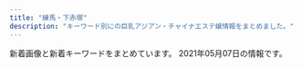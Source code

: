 ```yaml
---
title: "練馬・下赤塚"
description: "キーワード別にの巨乳アジアン・チャイナエステ嬢情報をまとめました。"
---
```


新着画像と新着キーワードをまとめています。
2021年05月07日の情報です。

<DmmAffiliateIns />
<KeywordTable
  shops={
    [
    {
        "station": "\u6771\u6b66\u7df4\u99ac\u99c5\u5317\u53e3",
        "img_links": [
            "http://nymphe-est.biz/images/stal.jpg",
            "http://nymphe-est.biz/images/bul.jpg",
            "http://nymphe-est.biz/images/tit3.jpg",
            "http://nymphe-est.biz/images/fla.jpg",
            "http://nymphe-est.biz/images/m4.png",
            "http://nymphe-est.biz/images/cg01.jpg",
            "http://nymphe-est.biz/images/no.png",
            "http://nymphe-est.biz/images/m1.png",
            "http://nymphe-est.biz/images/m6.png",
            "http://nymphe-est.biz/images/m2.png",
            "http://nymphe-est.biz/images/tm.jpg",
            "http://nymphe-est.biz/images/bur.jpg",
            "http://nymphe-est.biz/images/cg03.jpg",
            "http://nymphe-est.biz/images/m3.png",
            "http://nymphe-est.biz/images/tit6.jpg",
            "http://nymphe-est.biz/images/spt.png",
            "http://nymphe-est.biz/images/tit5.jpg",
            "http://nymphe-est.biz/images/tit4.jpg",
            "http://nymphe-est.biz/images/cg02.jpg",
            "http://nymphe-est.biz/images/m5.png",
            "http://nymphe-est.biz/images/accl.jpg",
            "http://nymphe-est.biz/images/tit2.jpg",
            "http://nymphe-est.biz/images/top.png",
            "http://nymphe-est.biz/images/stat.jpg"
        ],
        "url": "http://nymphe-est.biz/",
        "keywords": {
            "E": 1,
            "D": 2
        },
        "name": "\u59eb\u306e\u3086\u3073\u3055\u304d"
    },
    {
        "keywords": {},
        "name": "\u697d\u3005",
        "url": "https://1270791003.wixsite.com/mysite/",
        "img_links": [
            "https://static.wixstatic.com/media/73ea4e_73ca4971bac34776a53c8b09526abe0d~mv2.jpg",
            "https://static.wixstatic.com/media/56292f_3dc196c69ac04338b46a28f7dc0f4df2.jpg",
            "https://static.wixstatic.com/media/73ea4e_4f276738c0354f93b87840e2d55be62b~mv2.png",
            "https://static.wixstatic.com/media/56292f_4d626237c2cd4806b0251dae4554758e.jpg"
        ],
        "station": "\u65b0\u685c\u53f0\u99c51\u756a\u51fa\u53e3"
    },
    {
        "name": "ROSE",
        "keywords": {
            "C": 8
        },
        "url": "http://www.nerima-rose.com/",
        "img_links": [
            "http://www.nerima-rose.com/images/sys3.jpg",
            "http://www.nerima-rose.com/images/staff/17/riri.jpg",
            "http://www.nerima-rose.com/images/aroma/r2.jpg",
            "http://www.nerima-rose.com/images/rosa-pindao_07.jpg",
            "http://www.nerima-rose.com/images/nav/nav-acc.jpg",
            "http://www.nerima-rose.com/images/shop/h1.jpg",
            "http://www.nerima-rose.com/images/images/sys2018_06.jpg",
            "http://www.nerima-rose.com/images/index-rosa_09.jpg",
            "http://www.nerima-rose.com/images/staff/16/kaori2.jpg",
            "http://www.nerima-rose.com/images/aroma/r3.jpg",
            "http://www.nerima-rose.com/images/images/sys2018_03.jpg",
            "http://www.nerima-rose.com/images/index-rosa_02.jpg",
            "http://www.nerima-rose.com/images/staff/16/aya2.jpg",
            "http://www.nerima-rose.com/images/shop/4/s1.jpg",
            "http://www.nerima-rose.com/images/index-rosa_04.jpg",
            "http://www.nerima-rose.com/images/shop/11.jpg",
            "http://www.nerima-rose.com/images/staff/17/2/kina.jpg",
            "http://www.nerima-rose.com/images/staff/17/2/nana.png",
            "http://www.nerima-rose.com/images/shop/3/sh1.jpg",
            "http://www.nerima-rose.com/images/nav/nav-rec.jpg",
            "http://www.nerima-rose.com/images/rosa-sys_09a.jpg",
            "http://www.nerima-rose.com/images/aroma/r1.jpg",
            "http://www.nerima-rose.com/images/staff/16/misaki2.jpg",
            "http://www.nerima-rose.com/images/staff/17/2/ena.jpg",
            "http://www.nerima-rose.com/images/rosa-pindao_09.jpg",
            "http://www.nerima-rose.com/images/rosa-sys_04.jpg",
            "http://www.nerima-rose.com/cgi-bin/topics/img/16-1.jpg"
        ],
        "station": "\u7df4\u99ac\u99c5\u5357\u53e3"
    },
    {
        "img_links": [],
        "keywords": {},
        "station": "\u4e0a\u677f\u6a4b\u99c5\u5317\u53e3",
        "name": "\u6e29\u30fb\u306c\u304f\u3082\u308a",
        "url": "http://tenpo2.iest.info/"
    },
    {
        "name": "\u8776",
        "url": "http://www.relaxes.info/",
        "station": "\u4e0a\u677f\u6a4b\u99c5\u5317\u53e3",
        "keywords": {},
        "img_links": [
            "http://www.relaxes.info/images/s1.png",
            "http://www.relaxes.info/images/t1.png",
            "http://www.relaxes.info/up/uploads/20210313172020j.jpg",
            "http://www.relaxes.info/up/uploads/2017071800271212.jpg",
            "http://www.relaxes.info/images/header_bg.png",
            "http://www.relaxes.info/up/uploads/20180315212810me.jpg",
            "http://www.relaxes.info/images/t2.png",
            "http://www.relaxes.info/images/ttl_qj.png",
            "http://www.relaxes.info/images/price.jpg",
            "http://www.relaxes.info/images/rec.png",
            "http://www.relaxes.info/images/ttl_price.png",
            "http://www.relaxes.info/images/ttl_staff.png",
            "http://www.relaxes.info/images/info.jpg"
        ]
    },
    {
        "keywords": {},
        "img_links": [],
        "station": "\u6210\u5897\u99c5",
        "name": "\u30b8\u30e3\u30b9\u30df\u30f3",
        "url": "http://evergrace.tyo.cm/"
    },
    {
        "name": "\u3064\u307c\u307f",
        "keywords": {
            "D": 6,
            "E": 14,
            "C": 13,
            "G": 3
        },
        "url": "https://salasa.tokyo/",
        "station": "\u7df4\u99ac\u99c5\u897f\u53e3",
        "img_links": [
            "https://salasa.tokyo/wp-content/uploads/2020/02/32salasa.jpg",
            "https://salasa.tokyo/wp-content/themes/este/img/top-img04.png",
            "https://salasa.tokyo/wp-content/uploads/2020/02/1salasa.jpg",
            "https://salasa.tokyo/wp-content/uploads/2020/02/41salasa.jpg",
            "https://salasa.tokyo/wp-content/themes/este/img/top-img05.png",
            "https://salasa.tokyo/wp-content/uploads/2020/03/897261salasa.jpg",
            "https://salasa.tokyo/wp-content/uploads/2021/02/345salasa.jpg",
            "https://salasa.tokyo/wp-content/themes/este/img/tel_header.png",
            "https://salasa.tokyo/wp-content/uploads/2021/04/s187alasa.jpg",
            "https://salasa.tokyo/wp-content/themes/este/img/top-img01a.png",
            "https://salasa.tokyo/wp-content/themes/este/img/4.jpg",
            "https://salasa.tokyo/wp-content/uploads/2020/02/11salasa.jpg",
            "https://salasa.tokyo/wp-content/themes/este/img/tel_footer.png",
            "https://salasa.tokyo/wp-content/themes/este/img/2.jpg",
            "https://salasa.tokyo/wp-content/themes/este/img/top-img02.png",
            "https://salasa.tokyo/wp-content/uploads/2020/04/2311121salasa.jpg",
            "https://salasa.tokyo/wp-content/themes/este/img/3.jpg",
            "https://salasa.tokyo/wp-content/themes/este/img/top-img01.png",
            "https://salasa.tokyo/wp-content/themes/este/img/call.png",
            "https://salasa.tokyo/wp-content/uploads/2020/02/8776salasa.jpg",
            "https://salasa.tokyo/wp-content/themes/este/img/top-img01b.png",
            "https://salasa.tokyo/wp-content/themes/este/img/1.jpg",
            "https://salasa.tokyo/wp-content/uploads/2020/02/21salasa.jpg",
            "https://salasa.tokyo/wp-content/themes/este/img/top-img021.png"
        ]
    },
    {
        "url": "http://c-sakura.work/",
        "keywords": {},
        "img_links": [
            "http://c-sakura.work/img/yuri1.jpg",
            "http://c-sakura.work/images/2.jpg",
            "http://c-sakura.work/images/info.png",
            "http://c-sakura.work/img/yuyu1.jpg",
            "http://c-sakura.work/images/sys1.png",
            "http://c-sakura.work/images/head.jpg",
            "http://c-sakura.work/images/interior_t.jpg",
            "http://c-sakura.work/images/mobile.jpg",
            "http://c-sakura.work/images/int1.png",
            "http://c-sakura.work/images/staff_t.jpg",
            "http://c-sakura.work/img/ami1.jpg",
            "http://c-sakura.work/images/3.jpg",
            "http://c-sakura.work/images/int2.png",
            "http://c-sakura.work/images/news.png",
            "http://c-sakura.work/images/1.jpg",
            "http://c-sakura.work/images/sisu.png",
            "http://c-sakura.work/images/tel.jpg"
        ],
        "station": "\u4e0b\u8d64\u585a\u99c5\u5317\u53e3",
        "name": "\u9577\u4e45*\u3061\u3087\u3046\u304d\u3085\u3046"
    },
    {
        "station": "\u5927\u6cc9\u5b66\u5712\u99c5\u5317\u53e3",
        "name": "\u30b7\u30a8\u30b9\u30bf",
        "img_links": [
            "http://siesta.ests.jp/images/s-staff.jpg",
            "http://siesta.ests.jp/images/top.png",
            "http://siesta.ests.jp/photos/sites/39/2021/01/2021011116333493.jpg",
            "http://siesta.ests.jp/images/news.jpg",
            "http://siesta.ests.jp/images/acc2.jpg",
            "http://siesta.ests.jp/images/s-recriut.jpg",
            "http://siesta.ests.jp/images/acc4.jpg",
            "http://siesta.ests.jp/photos/sites/39/2021/04/2021042011331872.jpg",
            "http://siesta.ests.jp/photos/sites/39/2021/04/2021040818055925.jpg",
            "http://siesta.ests.jp/images/mobile1.jpg",
            "http://siesta.ests.jp/images/acc3.jpg",
            "http://siesta.ests.jp/images/acc1.jpg",
            "http://siesta.ests.jp/images/info.jpg",
            "http://siesta.ests.jp/photos/sites/39/2021/01/2021011116333298.jpg",
            "http://siesta.ests.jp/images/mobile.jpg",
            "http://siesta.ests.jp/images/pick.jpg"
        ],
        "keywords": {
            "D": 15,
            "88": 5,
            "85": 10,
            "83": 5
        },
        "url": "http://siesta.ests.jp/"
    },
    {
        "name": "\u512a\u30fb\u7f8e",
        "station": "\u6c5f\u53e4\u7530\u99c5\u5357\u53e3",
        "img_links": [
            "http://rose.este.work/resize_250.png",
            "http://rose.este.work/index-24.htm.jpg",
            "http://rose.este.work/r5.jpg",
            "http://rose.este.work/totop.png",
            "http://rose.este.work/index-26.htm.jpg",
            "http://rose.este.work/sys1.png",
            "http://rose.este.work/r1.jpg",
            "http://rose.este.work/r3.jpg",
            "http://rose.este.work/resize_1500-450.jpg",
            "http://rose.este.work/index-25.htm.jpg",
            "http://rose.este.work/unnamed.png",
            "http://rose.este.work/re.jpg",
            "http://rose.este.work/index-1.htm.jpg",
            "http://rose.este.work/r4.jpg"
        ],
        "keywords": {},
        "url": "http://rose.este.work/"
    },
    {
        "name": "\u30d1\u30ad\u30e9",
        "keywords": {
            "E": 1,
            "C": 11,
            "85": 2,
            "87": 1
        },
        "station": "\u8981\u753a\u99c55\u756a\u51fa\u53e3",
        "url": "http://pakira-massage.work/",
        "img_links": [
            "http://pakira-massage.work/i/img/sta1.jpg",
            "http://pakira-massage.work/img/head.jpg",
            "http://pakira-massage.work/i/img/r2.jpg",
            "http://pakira-massage.work/i/img/r4.jpg",
            "http://pakira-massage.work/i/img/r6.jpg",
            "http://pakira-massage.work/img/campian.jpg",
            "http://pakira-massage.work/img/sta2.jpg",
            "http://pakira-massage.work/i/img/r5.jpg",
            "http://pakira-massage.work/img/botton.jpg",
            "http://pakira-massage.work/img/st2.jpg",
            "http://pakira-massage.work/img/sta1.jpg",
            "http://pakira-massage.work/i/img/r1.jpg",
            "http://pakira-massage.work/i/img/r3.jpg",
            "http://pakira-massage.work/img/st1.jpg",
            "http://pakira-massage.work/img/mobile-1.png",
            "http://pakira-massage.work/img/s2.jpg",
            "http://pakira-massage.work/img/s1.jpg",
            "http://pakira-massage.work/img/nos.jpg",
            "http://pakira-massage.work/i/img/st1.jpg",
            "http://pakira-massage.work/i/img/sta2.jpg"
        ]
    },
    {
        "station": "\u7df4\u99ac\u99c5\u897f\u53e3",
        "url": "http://binrou.net/",
        "img_links": [
            "http://binrou.net/img/s111.jpg",
            "http://binrou.net/i/img/sta105.jpg",
            "http://binrou.net/i/img/sta97.jpg",
            "http://binrou.net/i/img/sta88.jpg",
            "http://binrou.net/img/s114.jpg",
            "http://binrou.net/img/st117.jpg",
            "http://binrou.net/img/s112.jpg",
            "http://binrou.net/img/st118.jpg",
            "http://binrou.net/i/img/r1.jpg",
            "http://binrou.net/i/img/st118.jpg",
            "http://binrou.net/i/img/sta100.jpg",
            "http://binrou.net/i/img/sta92.jpg",
            "http://binrou.net/img/s117.jpg",
            "http://binrou.net/img/s116.jpg",
            "http://binrou.net/img/mo.png",
            "http://binrou.net/i/img/acc.jpg",
            "http://binrou.net/img/sta118.jpg",
            "http://binrou.net/img/sta112.jpg",
            "http://binrou.net/i/img/sta116.jpg",
            "http://binrou.net/i/img/sta94.jpg",
            "http://binrou.net/i/img/sta80.jpg",
            "http://binrou.net/i/img/sta104.jpg",
            "http://binrou.net/i/img/r3.jpg",
            "http://binrou.net/img/st109.jpg",
            "http://binrou.net/img/st115.jpg",
            "http://binrou.net/i/img/sta117.jpg",
            "http://binrou.net/img/sta115.jpg",
            "http://binrou.net/img/pickup20.jpg",
            "http://binrou.net/i/img/sta114.jpg",
            "http://binrou.net/i/img/sta111.jpg",
            "http://binrou.net/i/img/sta112.jpg",
            "http://binrou.net/img/st111.jpg",
            "http://binrou.net/img/s118.jpg",
            "http://binrou.net/img/sta117.jpg",
            "http://binrou.net/img/sta116.jpg",
            "http://binrou.net/i/img/sta89.jpg",
            "http://binrou.net/img/st112.jpg",
            "http://binrou.net/img/s119.jpg",
            "http://binrou.net/img/sta109.jpg",
            "http://binrou.net/img/st119.jpg",
            "http://binrou.net/img/acc.jpg",
            "http://binrou.net/i/img/sta109.jpg",
            "http://binrou.net/i/img/sta98.jpg",
            "http://binrou.net/img/sta111.jpg",
            "http://binrou.net/i/img/sta119.jpg",
            "http://binrou.net/img/st114.jpg",
            "http://binrou.net/img/sta114.jpg",
            "http://binrou.net/i/img/sta108.jpg",
            "http://binrou.net/img/botton.jpg",
            "http://binrou.net/img/s115.jpg",
            "http://binrou.net/img/st116.jpg",
            "http://binrou.net/i/img/sta115.jpg",
            "http://binrou.net/i/img/sta118.jpg",
            "http://binrou.net/i/img/r4.jpg",
            "http://binrou.net/img/sta119.jpg",
            "http://binrou.net/i/img/r2.jpg",
            "http://binrou.net/img/fla.jpg"
        ],
        "keywords": {
            "89": 1,
            "87": 4,
            "F": 1,
            "E": 6,
            "C": 17,
            "D": 2,
            "88": 1,
            "86": 4
        },
        "name": "\u30ad\u30e9\u30ad\u30e9"
    },
    {
        "img_links": [],
        "station": "\u77f3\u795e\u4e95\u516c\u5712\u99c5\u5357\u53e3",
        "url": "http://aroma-p.info/",
        "keywords": {},
        "name": "AROMA PLAZA \u30a2\u30ed\u30de\u30d7\u30e9\u30b6"
    },
    {
        "station": "\u7df4\u99ac\u99c5\u5317\u53e3",
        "keywords": {
            "C": 7
        },
        "img_links": [
            "http://moonlove.est-u.com/images/s8.jpg",
            "http://moonlove.est-u.com/images/index_12.jpg",
            "http://moonlove.est-u.com/images/index_04.jpg",
            "http://moonlove.est-u.com/images/s4.jpg",
            "http://moonlove.est-u.com/staff/kaori.jpg",
            "http://moonlove.est-u.com/staff/nami.jpg",
            "http://moonlove.est-u.com/images/index_13.jpg",
            "http://moonlove.est-u.com/images/index_19.jpg",
            "http://moonlove.est-u.com/images/index2_06.jpg",
            "http://moonlove.est-u.com/images/index_02.jpg",
            "http://moonlove.est-u.com/images/staff_09.jpg",
            "http://moonlove.est-u.com/images/s1.jpg",
            "http://moonlove.est-u.com/images/s6.jpg",
            "http://moonlove.est-u.com/images/index_10.jpg",
            "http://moonlove.est-u.com/images/s3.jpg",
            "http://moonlove.est-u.com/images/index_07.jpg",
            "http://moonlove.est-u.com/staff/sakura.jpg",
            "http://moonlove.est-u.com/images/index1_06.jpg",
            "http://moonlove.est-u.com/staff/ayumi.jpg",
            "http://moonlove.est-u.com/images/s5.jpg",
            "http://moonlove.est-u.com/images/index_05.jpg",
            "http://moonlove.est-u.com/staff/miki.jpg",
            "http://moonlove.est-u.com/images/index_14.jpg",
            "http://moonlove.est-u.com/images/icon_000.jpg",
            "http://moonlove.est-u.com/images/index_15.jpg",
            "http://moonlove.est-u.com/images/index3_06.jpg",
            "http://moonlove.est-u.com/images/index_17.jpg",
            "http://moonlove.est-u.com/images/index_08.jpg",
            "http://moonlove.est-u.com/images/index_16.jpg"
        ],
        "name": "\u6708\u306e\u604b",
        "url": "http://moonlove.est-u.com/"
    },
    {
        "name": "\u5927\u5983",
        "img_links": [
            "http://sh-dafei.work/uploads/181206/1-1Q2061253211D.jpg",
            "http://sh-dafei.work/uploads/190809/1-1ZP9125I01S.jpg",
            "http://sh-dafei.work/uploads/181206/1-1Q2061250494E.jpg",
            "http://sh-dafei.work/templets/default/pc/picture/s_news.png",
            "http://sh-dafei.work/uploads/180612/1-1P612160029349.jpg",
            "http://sh-dafei.work/uploads/181207/1-1Q20G35320X0.png",
            "http://sh-dafei.work/uploads/201113/1-20111314213cQ.jpg",
            "http://sh-dafei.work/uploads/210326/1-210326140613257.jpg",
            "http://sh-dafei.work/uploads/181206/1-1Q2061249563O.jpg",
            "http://sh-dafei.work/uploads/191115/1-191115132040J2.jpg",
            "http://sh-dafei.work/templets/default/pc/picture/s_staff.png",
            "http://sh-dafei.work/uploads/171031/1-1G0311G344914.jpg",
            "http://sh-dafei.work/uploads/201002/1-201002144Z11V.jpg",
            "http://sh-dafei.work/uploads/181207/1-1Q20G40K63R.jpg",
            "http://sh-dafei.work/uploads/210219/1-210219105500300.jpg",
            "http://sh-dafei.work/templets/default/pc/picture/end1.jpg",
            "http://sh-dafei.work/uploads/200612/1-200612154534W8.jpg",
            "http://sh-dafei.work/uploads/180227/1-1P22G40S5448.jpg",
            "http://sh-dafei.work/uploads/allimg/180612/1-1P612160305350.jpg",
            "http://sh-dafei.work/uploads/180612/1-1P6121601061c.jpg",
            "http://sh-dafei.work/templets/default/pc/picture/staffs.png",
            "http://sh-dafei.work/uploads/190301/1-1Z30116320A41.jpg",
            "http://sh-dafei.work/uploads/181214/1-1Q214154222511.jpg",
            "http://sh-dafei.work/templets/default/pc/picture/face.png",
            "http://sh-dafei.work/templets/default/pc/picture/s_pick.png",
            "http://sh-dafei.work/uploads/190329/1-1Z329151011c7.jpg",
            "http://sh-dafei.work/uploads/190130/1-1Z130162635508.jpg",
            "http://sh-dafei.work/uploads/171031/1-1G0311G4095M.jpg",
            "http://sh-dafei.work/uploads/190924/1-1Z924151334121.jpg",
            "http://sh-dafei.work/uploads/181206/1-1Q206125154224.jpg",
            "http://sh-dafei.work/uploads/171031/1-1G0311G556445.jpg",
            "http://sh-dafei.work/uploads/171031/1-1G0311G531445.jpg",
            "http://sh-dafei.work/uploads/171031/1-1G0311G505933.jpg",
            "http://sh-dafei.work/uploads/200117/1-20011G614144B.jpg"
        ],
        "station": "\u7df4\u99ac\u99c5\u897f\u53e3",
        "keywords": {},
        "url": "http://sh-dafei.work/"
    },
    {
        "name": "\u3072\u307e\u308f\u308a",
        "station": "\u7df4\u99ac\u99c5\u5357\u53e3",
        "url": "http://himawari.est-u.com/",
        "img_links": [
            "http://himawari.est-u.com/staff/yuki.jpg",
            "http://himawari.est-u.com/images/index_10.jpg",
            "http://himawari.est-u.com/staff/risa.jpg",
            "http://himawari.est-u.com/staff/sakura.jpg",
            "http://himawari.est-u.com/staff/emi.jpg",
            "http://himawari.est-u.com/images/therpist.jpg",
            "http://himawari.est-u.com/images/down.jpg",
            "http://himawari.est-u.com/images/index_02.jpg",
            "http://himawari.est-u.com/images/index2_08.jpg",
            "http://himawari.est-u.com/images/a1.jpg",
            "http://himawari.est-u.com/staff/yumi.jpg",
            "http://himawari.est-u.com/staff/asuka.jpg",
            "http://himawari.est-u.com/staff/nami.jpg",
            "http://himawari.est-u.com/images/a2.jpg",
            "http://himawari.est-u.com/images/index_04.jpg",
            "http://himawari.est-u.com/staff/izumi.jpg",
            "http://himawari.est-u.com/images/index_08.jpg",
            "http://himawari.est-u.com/staff/umi.jpg"
        ],
        "keywords": {
            "C": 7
        }
    },
    {
        "station": "\u4e2d\u6751\u6a4b\u99c5\u5357\u53e3",
        "img_links": [
            "http://www.es-yas.click/images/news.jpg",
            "http://www.es-yas.click/images/3.jpg",
            "http://www.es-yas.click/images/newface.png",
            "http://www.es-yas.click/images/sys2.png",
            "http://www.es-yas.click/images/sirase.jpg",
            "http://www.es-yas.click/images/mobile.jpg",
            "http://www.es-yas.click/img/sayuri1.jpg",
            "http://www.es-yas.click/images/ac1.png",
            "http://www.es-yas.click/images/head.jpg",
            "http://www.es-yas.click/images/int1.png",
            "http://www.es-yas.click/images/2.jpg",
            "http://www.es-yas.click/images/s1.png",
            "http://www.es-yas.click/images/sys1.png",
            "http://www.es-yas.click/img/mari1.jpg",
            "http://www.es-yas.click/images/int2.png",
            "http://www.es-yas.click/images/interior_t.jpg",
            "http://www.es-yas.click/images/staff_t.jpg",
            "http://www.es-yas.click/images/tel.jpg",
            "http://www.es-yas.click/images/info.png",
            "http://www.es-yas.click/images/1.jpg",
            "http://www.es-yas.click/img/riri1.jpg"
        ],
        "name": "\u30b9\u30a6\u30a3\u30fc\u30c8",
        "url": "http://www.es-yas.click/",
        "keywords": {}
    },
    {
        "name": "\u7df4\u99ac\u306e\u5929\u4f7f",
        "station": "\u7df4\u99ac\u99c5\u897f\u53e3",
        "img_links": [
            "http://ginzaangel.esnavi.work/2/uploadimg/1615989033.jpeg",
            "http://ginzaangel.esnavi.work/sys2.jpg",
            "http://ginzaangel.esnavi.work/s1.png",
            "http://ginzaangel.esnavi.work/2/uploadimg/1601829474.jpeg",
            "http://ginzaangel.esnavi.work/2/uploadimg/1615989115.jpeg",
            "http://ginzaangel.esnavi.work/2/uploadimg/1595657062.jpeg",
            "http://ginzaangel.esnavi.work/int1.png",
            "http://ginzaangel.esnavi.work/head.jpg",
            "http://ginzaangel.esnavi.work/2/uploadimg/1615988408.jpeg",
            "http://ginzaangel.esnavi.work/2/uploadimg/1619341553.jpeg",
            "http://ginzaangel.esnavi.work/2/uploadimg/1615988934.jpeg",
            "http://ginzaangel.esnavi.work/sys1.jpg",
            "http://ginzaangel.esnavi.work/news.jpg",
            "http://ginzaangel.esnavi.work/staff_t.jpg"
        ],
        "keywords": {
            "89": 1,
            "90": 3,
            "92": 1,
            "88": 2
        },
        "url": "http://ginzaangel.esnavi.work/"
    },
    {
        "url": "http://c-ikoi.work/",
        "img_links": [
            "http://c-ikoi.work/images/2.jpg",
            "http://c-ikoi.work/images/sys1.jpg",
            "http://c-ikoi.work/images/int1.png",
            "http://c-ikoi.work/img/yuki1.jpg",
            "http://c-ikoi.work/images/int2.png",
            "http://c-ikoi.work/images/tel.jpg",
            "http://c-ikoi.work/images/mobile.jpg",
            "http://c-ikoi.work/img/aoi1.jpg",
            "http://c-ikoi.work/images/3.jpg",
            "http://c-ikoi.work/images/staff_t.jpg",
            "http://c-ikoi.work/images/4.jpg",
            "http://c-ikoi.work/images/rec1.png",
            "http://c-ikoi.work/images/1.jpg",
            "http://c-ikoi.work/images/head.jpg",
            "http://c-ikoi.work/images/rec2.png",
            "http://c-ikoi.work/images/sys2.jpg",
            "http://c-ikoi.work/img/moe1.jpg",
            "http://c-ikoi.work/images/interior_t.jpg",
            "http://c-ikoi.work/images/line.png",
            "http://c-ikoi.work/images/concept.jpg",
            "http://c-ikoi.work/img/rina1.jpg",
            "http://c-ikoi.work/images/int3.png",
            "http://c-ikoi.work/images/news.jpg",
            "http://c-ikoi.work/images/sys3.png"
        ],
        "name": "\u61a9",
        "station": "\u5927\u5c71\u99c5\u5357\u53e3",
        "keywords": {}
    },
    {
        "keywords": {
            "E": 60,
            "88": 24,
            "D": 72,
            "87": 12,
            "86": 24,
            "85": 36
        },
        "name": "\u30de\u30fc\u30ac\u30ec\u30c3\u30c8",
        "url": "http://margaret.ests.jp/",
        "img_links": [
            "http://margaret.ests.jp/photos/sites/29/2020/04/2020041014190824.jpg",
            "http://margaret.ests.jp/images/room2.jpg",
            "http://margaret.ests.jp/images/room3.jpg",
            "http://margaret.ests.jp/images/s_news.jpg",
            "http://margaret.ests.jp/images/service1.jpg",
            "http://margaret.ests.jp/images/s_service.png",
            "http://margaret.ests.jp/photos/sites/29/2020/05/202005281752578.jpg",
            "http://margaret.ests.jp/photos/sites/29/2020/08/2020082222274080.jpeg",
            "http://margaret.ests.jp/images/room4.jpg",
            "http://margaret.ests.jp/photos/sites/29/2020/08/2020080615352994.jpeg",
            "http://margaret.ests.jp/photos/sites/29/2020/04/202004081414540.jpg",
            "http://margaret.ests.jp/images/service2.jpg",
            "http://margaret.ests.jp/images/service3.jpg",
            "http://margaret.ests.jp/images/top.jpg",
            "http://margaret.ests.jp/photos/sites/29/2020/03/2020032709162529.jpg",
            "http://margaret.ests.jp/photos/sites/29/2020/04/2020040205541033.jpg",
            "http://margaret.ests.jp/photos/sites/29/2020/04/202004102157462.jpeg",
            "http://margaret.ests.jp/images/service4.jpg",
            "http://margaret.ests.jp/photos/sites/29/2020/06/2020062814010219.jpeg",
            "http://margaret.ests.jp/photos/sites/29/2021/01/2021011511194654.jpg",
            "http://margaret.ests.jp/photos/sites/29/2020/06/202006301829174.jpeg",
            "http://margaret.ests.jp/images/s_pick.jpg",
            "http://margaret.ests.jp/images/mobile.jpg",
            "http://margaret.ests.jp/images/info.jpg",
            "http://margaret.ests.jp/images/s_staff.png",
            "http://margaret.ests.jp/images/room1.jpg"
        ],
        "station": "\u685c\u53f0\u99c5\u5317\u53e3"
    },
    {
        "url": "http://anzu.abnavi.info/",
        "img_links": [],
        "station": "\u6210\u5897\u99c5",
        "keywords": {},
        "name": "\u59eb"
    },
    {
        "url": "http://oasis.akasuri.xyz/",
        "img_links": [
            "http://oasis.akasuri.xyz/images/bar-photo.png",
            "http://oasis.akasuri.xyz/images/c-top.png",
            "http://oasis.akasuri.xyz/images/fotter.png",
            "http://oasis.akasuri.xyz/images/c-photo.png",
            "http://oasis.akasuri.xyz/images/c-staff.png",
            "http://oasis.akasuri.xyz/staff/s1.jpg",
            "http://oasis.akasuri.xyz/staff/s3.jpg",
            "http://oasis.akasuri.xyz/images/b-tel.png",
            "http://oasis.akasuri.xyz/images/bar-staff.png",
            "http://oasis.akasuri.xyz/staff/s2.jpg"
        ],
        "station": "\u6210\u5897\u99c5\u5357\u53e3",
        "name": "\u30aa\u30a2\u30b7\u30b9",
        "keywords": {}
    },
    {
        "station": "\u7df4\u99ac\u99c5\u897f\u53e3",
        "name": "Smile -\u30b9\u30de\u30a4\u30eb-",
        "img_links": [
            "http://www.smile.mensest.com/img/ttl_info.png",
            "http://www.smile.mensest.com/img/header02.png",
            "http://www.smile.mensest.com/files/004.jpg",
            "http://www.smile.mensest.com/img/btn_side_mobile.jpg",
            "http://www.smile.mensest.com/img/btn_blog.png",
            "http://www.smile.mensest.com/files/002.jpg",
            "http://www.smile.mensest.com/img/goback.jpg",
            "http://www.smile.mensest.com/files/001.jpg",
            "http://www.smile.mensest.com/img/ttl_news.png",
            "http://www.smile.mensest.com/img/pickup.jpg",
            "http://www.smile.mensest.com/files/003.jpg"
        ],
        "keywords": {
            "C": 16,
            "88": 4,
            "87": 2,
            "D": 4,
            "85": 2
        },
        "url": "http://www.smile.mensest.com/"
    },
    {
        "keywords": {},
        "name": "\u3046\u3089\u3089",
        "url": "http://es-nerima.biz/",
        "station": "\u7df4\u99ac\u99c5\u5317\u53e3",
        "img_links": [
            "http://es-nerima.biz/wp-content/uploads/2016/10/g6.jpg",
            "http://es-nerima.biz/wp-content/uploads/2016/10/gallery7.jpg",
            "http://es-nerima.biz/wp-content/uploads/2016/10/gallery5.jpg",
            "http://es-nerima.biz/wp-content/uploads/2016/10/g3-250x330.jpg",
            "http://es-nerima.biz/wp-content/themes/template-salon2/images/tel.png",
            "http://es-nerima.biz/wp-content/themes/template-salon2/images/massage-de_88_31.jpg",
            "http://es-nerima.biz/wp-content/themes/template-salon2/images/gallery-ttl.png",
            "http://es-nerima.biz/wp-content/uploads/2016/10/g5.jpg",
            "http://es-nerima.biz/wp-content/uploads/2016/10/girl-1.jpg",
            "http://es-nerima.biz/wp-content/uploads/2016/10/gallery1.jpg",
            "http://es-nerima.biz/wp-content/themes/template-salon2/images/gallery1.jpg",
            "http://es-nerima.biz/wp-content/uploads/2016/10/mika-250x330.jpg",
            "http://es-nerima.biz/wp-content/uploads/2016/10/gallery6.jpg",
            "http://es-nerima.biz/wp-content/themes/template-salon2/images/slider1.jpg",
            "http://es-nerima.biz/wp-content/uploads/2016/10/camp-bnr.jpg",
            "http://es-nerima.biz/wp-content/uploads/2016/10/g6-250x330.jpg",
            "http://es-nerima.biz/wp-content/uploads/2016/10/gallery2.jpg",
            "http://es-nerima.biz/wp-content/themes/template-salon2/images/gallery4.jpg",
            "http://es-nerima.biz/wp-content/uploads/2016/10/eri.jpg",
            "http://es-nerima.biz/wp-content/themes/template-salon2/images/camp-bnr.jpg",
            "http://es-nerima.biz/wp-content/uploads/2016/10/g3.jpg",
            "http://es-nerima.biz/wp-content/themes/template-salon2/images/pickup-ttl.png",
            "http://es-nerima.biz/wp-content/themes/template-salon2/images/gallery2.jpg",
            "http://es-nerima.biz/wp-content/themes/template-salon2/images/gallery3.jpg",
            "http://es-nerima.biz/wp-content/uploads/2016/10/gallery8-600x600.jpg",
            "http://es-nerima.biz/wp-content/uploads/2016/10/g1-250x330.jpg",
            "http://es-nerima.biz/wp-content/themes/template-salon2/images/newface-ttl.png",
            "http://es-nerima.biz/wp-content/uploads/2016/10/eri-250x330.jpg",
            "http://es-nerima.biz/wp-content/themes/template-salon2/images/magazine.jpg",
            "http://es-nerima.biz/wp-content/uploads/2016/10/g4-250x330.jpg",
            "http://cdn.dino-es.com/images/logo/88x31DinoEs.png",
            "http://es-nerima.biz/wp-content/themes/template-salon2/images/pickup-frame.png",
            "http://es-nerima.biz/wp-content/uploads/2016/10/gallery8.jpg",
            "http://es-nerima.biz/wp-content/uploads/2016/10/gallery3.jpg",
            "http://es-nerima.biz/wp-content/uploads/2016/10/mika.jpg",
            "http://es-nerima.biz/wp-content/themes/template-salon2/images/news-ttl.png",
            "http://es-nerima.biz/wp-content/uploads/2016/10/girl-1-250x330.jpg",
            "http://es-nerima.biz/wp-content/uploads/2016/10/g5-250x330.jpg"
        ]
    },
    {
        "url": "http://ponfu-massage.work/",
        "img_links": [
            "http://ponfu-massage.work/img/s45.jpg",
            "http://ponfu-massage.work/img/s39.jpg",
            "http://ponfu-massage.work/img/st18.jpg",
            "http://ponfu-massage.work/img/sta46.jpg",
            "http://ponfu-massage.work/i/img/sta24.jpg",
            "http://ponfu-massage.work/img/acc6.jpg",
            "http://ponfu-massage.work/img/st39.jpg",
            "http://ponfu-massage.work/img/st42.jpg",
            "http://ponfu-massage.work/i/img/r4.jpg",
            "http://ponfu-massage.work/i/img/r1.jpg",
            "http://ponfu-massage.work/img/acc1.jpg",
            "http://ponfu-massage.work/i/img/r3.jpg",
            "http://ponfu-massage.work/img/st35.jpg",
            "http://ponfu-massage.work/img/st47.jpg",
            "http://ponfu-massage.work/img/sta47.jpg",
            "http://ponfu-massage.work/img/st44.jpg",
            "http://ponfu-massage.work/img/acc5.jpg",
            "http://ponfu-massage.work/img/st43.jpg",
            "http://ponfu-massage.work/i/img/sta44.jpg",
            "http://ponfu-massage.work/img/s44.jpg",
            "http://ponfu-massage.work/i/img/sta30.jpg",
            "http://ponfu-massage.work/img/acc4.jpg",
            "http://ponfu-massage.work/img/st38.jpg",
            "http://ponfu-massage.work/img/sta44.jpg",
            "http://ponfu-massage.work/img/sta30.jpg",
            "http://ponfu-massage.work/img/sta28.jpg",
            "http://ponfu-massage.work/img/s46.jpg",
            "http://ponfu-massage.work/img/sta41.jpg",
            "http://ponfu-massage.work/i/img/r2.jpg",
            "http://ponfu-massage.work/img/sta42.jpg",
            "http://ponfu-massage.work/img/st41.jpg",
            "http://ponfu-massage.work/i/img/sta42.jpg",
            "http://ponfu-massage.work/img/sta38.jpg",
            "http://ponfu-massage.work/img/sta35.jpg",
            "http://ponfu-massage.work/i/img/st45.jpg",
            "http://ponfu-massage.work/img/acc8.jpg",
            "http://ponfu-massage.work/i/img/sta45.jpg",
            "http://ponfu-massage.work/img/s47.jpg",
            "http://ponfu-massage.work/img/acc10.jpg",
            "http://ponfu-massage.work/img/acc7.jpg",
            "http://ponfu-massage.work/img/s42.jpg",
            "http://ponfu-massage.work/img/acc2.jpg",
            "http://ponfu-massage.work/img/st46.jpg",
            "http://ponfu-massage.work/i/img/sta47.jpg",
            "http://ponfu-massage.work/i/img/sta43.jpg",
            "http://ponfu-massage.work/img/sta39.jpg",
            "http://ponfu-massage.work/i/img/sta41.jpg",
            "http://ponfu-massage.work/i/img/sta46.jpg",
            "http://ponfu-massage.work/img/s43.jpg",
            "http://ponfu-massage.work/img/s38.jpg",
            "http://ponfu-massage.work/img/sta43.jpg",
            "http://ponfu-massage.work/img/acc9.jpg",
            "http://ponfu-massage.work/img/campian.jpg",
            "http://ponfu-massage.work/img/acc3.jpg",
            "http://ponfu-massage.work/img/st30.jpg",
            "http://ponfu-massage.work/i/img/sta39.jpg",
            "http://ponfu-massage.work/img/sta45.jpg",
            "http://ponfu-massage.work/img/st45.jpg",
            "http://ponfu-massage.work/img/botton.jpg",
            "http://ponfu-massage.work/img/st28.jpg",
            "http://ponfu-massage.work/i/img/sta28.jpg",
            "http://ponfu-massage.work/img/s30.jpg",
            "http://ponfu-massage.work/i/img/sta38.jpg",
            "http://ponfu-massage.work/img/s41.jpg"
        ],
        "station": "\u7df4\u99ac\u99c5\u897f\u53e3",
        "keywords": {
            "84": 1,
            "D": 9,
            "C": 22,
            "87": 5,
            "88": 4,
            "89": 1,
            "85": 2,
            "86": 1,
            "E": 2,
            "F": 2
        },
        "name": "\u30dd\u30f3\u30d5\u30fc"
    },
    {
        "keywords": {
            "C": 2,
            "89": 1,
            "92": 1,
            "90": 3,
            "D": 3,
            "E": 1,
            "86": 1
        },
        "url": "http://aclass.estheya.com/",
        "img_links": [
            "http://aclass.estheya.com/css/staff/staff001.jpg",
            "http://aclass.estheya.com/images/call.png",
            "http://aclass.estheya.com/css/m-head04.jpg",
            "http://aclass.estheya.com/css/staff/staff006.jpg",
            "http://aclass.estheya.com/css/right.jpg",
            "http://aclass.estheya.com/css/staff/staff005.jpg",
            "http://aclass.estheya.com/css/staff/staff002.jpg",
            "http://aclass.estheya.com/css/m-top004.jpg",
            "http://aclass.estheya.com/css/staff/staff001-b.jpg",
            "http://aclass.estheya.com/css/m-head02.jpg",
            "http://aclass.estheya.com/css/cam01.jpg",
            "http://aclass.estheya.com/css/staff/staff0004.jpg",
            "http://aclass.estheya.com/css/staff/staff0003.jpg",
            "http://aclass.estheya.com/css/left.jpg"
        ],
        "station": "\u7df4\u99ac\u99c5",
        "name": "A-CLASS\uff5e\u30a8\u30fc\u30af\u30e9\u30b9\uff5e"
    },
    {
        "img_links": [
            "http://www.es-kou.link/images/2.jpg",
            "http://www.es-kou.link/images/3.jpg",
            "http://www.es-kou.link/images/staff_t.jpg",
            "http://www.es-kou.link/images/mobile.jpg",
            "http://www.es-kou.link/images/1.jpg",
            "http://www.es-kou.link/images/s1.png",
            "http://www.es-kou.link/images/sys1.jpg",
            "http://www.es-kou.link/img/nana1.jpg",
            "http://www.es-kou.link/images/b2.jpg",
            "http://www.es-kou.link/images/sys2.jpg",
            "http://www.es-kou.link/images/b1.jpg",
            "http://www.es-kou.link/images/int1.png",
            "http://www.es-kou.link/images/sys3.png",
            "http://www.es-kou.link/images/news.jpg",
            "http://www.es-kou.link/images/int2.png",
            "http://www.es-kou.link/images/interior_t.jpg",
            "http://www.es-kou.link/img/mimi1.jpg",
            "http://www.es-kou.link/images/info.png",
            "http://www.es-kou.link/images/head.jpg",
            "http://www.es-kou.link/img/satomi1.jpg"
        ],
        "station": "\u4e0b\u8d64\u585a\u99c5\u5317\u53e3",
        "url": "http://www.es-kou.link/",
        "keywords": {},
        "name": "\u7d05\u6708"
    },
    {
        "keywords": {
            "C": 13
        },
        "name": "\u697d\u697d",
        "station": "\u4e2d\u6751\u6a4b\u99c5",
        "url": "http://www.e-rakuraku.info/",
        "img_links": [
            "http://www.e-rakuraku.info/images/s2.png",
            "http://www.e-rakuraku.info/images/mobile.png",
            "http://www.e-rakuraku.info/images/huiyuan.png",
            "http://www.e-rakuraku.info/images/g0.jpg",
            "http://www.e-rakuraku.info/images/tel.png",
            "http://www.e-rakuraku.info/images/s1.png",
            "http://www.e-rakuraku.info/images/g2.jpg",
            "http://www.e-rakuraku.info/images/nei_03.jpg",
            "http://www.e-rakuraku.info/images/g5.jpg",
            "http://www.e-rakuraku.info/images/newfacet.png",
            "http://www.e-rakuraku.info/images/newt.png",
            "http://www.e-rakuraku.info/images/g4.jpg",
            "http://www.e-rakuraku.info/images/g1.jpg",
            "http://www.e-rakuraku.info/images/tite-staff.png",
            "http://www.e-rakuraku.info/images/g3.jpg",
            "http://www.e-rakuraku.info/images/top.jpg",
            "http://www.e-rakuraku.info/images/sr.png",
            "http://www.e-rakuraku.info/images/tite-gallery.png"
        ]
    },
    {
        "station": "\u5927\u6cc9\u5b66\u5712\u99c5",
        "keywords": {
            "86": 1,
            "95": 1,
            "83": 2,
            "93": 1,
            "84": 1,
            "91": 3,
            "D": 2,
            "81": 1,
            "80": 1,
            "C": 4,
            "88": 1,
            "F": 4,
            "G": 1
        },
        "name": "\u30e9\u30b1\u30b7\u30b9\u5927\u6cc9\u5b66\u5712",
        "img_links": [
            "https://lachesis.este88.com/gals/aoi1.jpg",
            "http://lachesis.este88.com/gals/rinnka4.jpg",
            "https://lachesis.este88.com/images/info5.jpg",
            "http://lachesis.este88.com/gals/aoi1.jpg",
            "http://lachesis.este88.com/gals/aoi3.jpg",
            "http://lachesis.este88.com/gals/miho2.jpg",
            "http://lachesis.este88.com/gals/narumi4.jpg",
            "http://lachesis.este88.com/gals/minami2.jpg",
            "http://lachesis.este88.com/images/bg_header3.jpg",
            "http://lachesis.este88.com/gals/rinnka2.jpg",
            "https://lachesis.este88.com/gals/minami1.jpg",
            "http://lachesis.este88.com/gals/miku2.jpg",
            "http://lachesis.este88.com/gals/miho3.jpg",
            "http://lachesis.este88.com/gals/tumugi1.jpg",
            "https://lachesis.este88.com/images/line.jpg",
            "http://lachesis.este88.com/gals/tumugi3.jpg",
            "http://lachesis.este88.com/gals/aoi2.jpg",
            "https://lachesis.este88.com/gals/narumi1.jpg",
            "https://lachesis.este88.com/images/bg_header3.jpg",
            "https://lachesis.este88.com/gals/miku1.jpg",
            "http://momipara.jp/img/link/momi234.jpg",
            "http://lachesis.este88.com/gals/yuno3.jpg",
            "https://lachesis.este88.com/gals/mao1.jpg",
            "https://lachesis.este88.com/gals/miho1.jpg",
            "http://lachesis.este88.com/gals/minami1.jpg",
            "http://lachesis.este88.com/gals/miku1.jpg",
            "https://lachesis.este88.com/gals/nozomi1.jpg",
            "https://lachesis.este88.com/gals/yuno1.jpg",
            "http://lachesis.este88.com/gals/miho1.jpg",
            "http://lachesis.este88.com/gals/mao1.jpg",
            "http://lachesis.este88.com/gals/maria1.jpg",
            "http://lachesis.este88.com/gals/rinnka1.jpg",
            "http://lachesis.este88.com/gals/nozomi4.jpg",
            "http://lachesis.este88.com/gals/itika3.jpg",
            "http://lachesis.este88.com/gals/miku3.jpg",
            "http://lachesis.este88.com/gals/narumi2.jpg",
            "http://lachesis.este88.com/gals/nozomi3.jpg",
            "http://lachesis.este88.com/images/bg_header.jpg",
            "https://lachesis.este88.com/images/sysh3bar.png",
            "http://lachesis.este88.com/images/info5.jpg",
            "https://lachesis.este88.com/images/bg_header.jpg",
            "https://lachesis.este88.com/gals/itika1.jpg",
            "http://lachesis.este88.com/gals/rinnka3.jpg",
            "http://lachesis.este88.com/gals/itika1.jpg",
            "https://lachesis.este88.com/gals/maria1.jpg",
            "http://lachesis.este88.com/gals/mao2.jpg",
            "http://lachesis.este88.com/images/line.jpg",
            "http://lachesis.este88.com/gals/itika2.jpg",
            "https://lachesis.este88.com/gals/rinnka1.jpg",
            "https://lachesis.este88.com/gals/tumugi1.jpg",
            "http://lachesis.este88.com/gals/nozomi1.jpg",
            "http://lachesis.este88.com/gals/yuno2.jpg",
            "http://lachesis.este88.com/gals/yuno1.jpg",
            "http://lachesis.este88.com/gals/narumi3.jpg",
            "http://lachesis.este88.com/gals/nozomi2.jpg",
            "http://lachesis.este88.com/images/sysh3bar.png",
            "http://lachesis.este88.com/gals/narumi1.jpg",
            "http://lachesis.este88.com/gals/tumugi2.jpg"
        ],
        "url": "http://lachesis.este88.com/"
    },
    {
        "img_links": [
            "http://www.hi-msg.com/dansin/images/p-9-1.jpg",
            "http://www.hi-msg.com/dansin/images/p-9.jpg",
            "http://www.hi-msg.com/dansin/images/p-5.jpg",
            "http://www.hi-msg.com/dansin/images/end1.jpg",
            "http://www.hi-msg.com/dansin/images/p-8.jpg",
            "http://www.hi-msg.com/dansin/images/s_pick.jpg",
            "http://www.hi-msg.com/dansin/images/p-2-1.jpg",
            "http://www.hi-msg.com/dansin/images/p-7.jpg",
            "http://www.hi-msg.com/dansin/images/s_info.jpg",
            "http://www.hi-msg.com/dansin/images/s_face.jpg",
            "http://www.hi-msg.com/dansin/images/mobile.jpg",
            "http://www.hi-msg.com/dansin/images/s_news.jpg",
            "http://www.hi-msg.com/dansin/images/p-6-1.jpg",
            "http://www.hi-msg.com/dansin/images/p-5-1.jpg",
            "http://www.hi-msg.com/dansin/images/p-2.jpg",
            "http://www.hi-msg.com/dansin/images/top1.jpg",
            "http://www.hi-msg.com/dansin/images/p-6.jpg",
            "http://www.hi-msg.com/dansin/images/top.jpg",
            "http://www.hi-msg.com/dansin/images/nav.jpg",
            "http://www.hi-msg.com/dansin/images/1.jpg"
        ],
        "url": "http://www.hi-msg.com/dansin/",
        "name": "\u6696\u5fc3",
        "keywords": {},
        "station": "\u3068\u304d\u308f\u53f0\u99c5\u5357\u53e3"
    }
]
}
/>
<DmmAffiliateScript />
